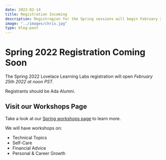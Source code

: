 ```yaml
---
date: 2022-02-14
title: Registration Incoming
description: Registragion for the Spring sessions will begin February 25th at noon.  Check here to find the registration form then!
image: "../images/chris.jpg"
type: blog-post
---
```


# Spring 2022 Registration Coming Soon

The Spring 2022 Lovelace Learning Labs registration will open _February 25th 2022 at noon PST_.

Registrants should be Ada Alumni.

## Visit our Workshops Page

Take a look at our [Spring workshops page](https://lll.adadev.org/upcoming_workshops) to learn more.

We will have workshops on:

- Technical Topics
- Self-Care
- Financial Advice
- Personal & Career Growth
